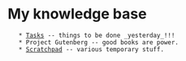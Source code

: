 = My knowledge base =
    * [[Tasks]] -- things to be done _yesterday_!!!
    * Project Gutenberg -- good books are power.
    * [[Scratchpad]] -- various temporary stuff.


